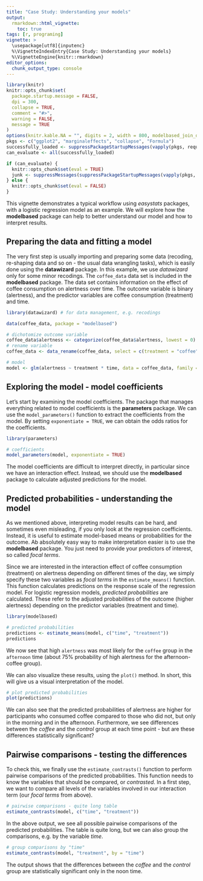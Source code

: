 ```yaml
---
title: "Case Study: Understanding your models"
output:
  rmarkdown::html_vignette:
    toc: true
tags: [r, programing]
vignette: >
  \usepackage[utf8]{inputenc}
  %\VignetteIndexEntry{Case Study: Understanding your models}
  %\VignetteEngine{knitr::rmarkdown}
editor_options:
  chunk_output_type: console
---
```


```r
library(knitr)
knitr::opts_chunk$set(
  package.startup.message = FALSE,
  dpi = 300,
  collapse = TRUE,
  comment = "#>",
  warning = FALSE,
  message = TRUE
)
options(knitr.kable.NA = "", digits = 2, width = 800, modelbased_join_dots = FALSE)
pkgs <- c("ggplot2", "marginaleffects", "collapse", "Formula")
successfully_loaded <- suppressPackageStartupMessages(vapply(pkgs, requireNamespace, FUN.VALUE = logical(1L), quietly = TRUE))
can_evaluate <- all(successfully_loaded)

if (can_evaluate) {
  knitr::opts_chunk$set(eval = TRUE)
  junk <- suppressMessages(suppressPackageStartupMessages(vapply(pkgs, require, FUN.VALUE = logical(1L), quietly = TRUE, character.only = TRUE)))
} else {
  knitr::opts_chunk$set(eval = FALSE)
}
```

This vignette demonstrates a typical workflow using *easystats* packages, with a logistic regression model as an example. We will explore how the **modelbased** package can help to better understand our model and how to interpret results.

## Preparing the data and fitting a model

The very first step is usually importing and preparing some data (recoding, re-shaping data and so on - the usual data wrangling tasks), which is easily done using the **datawizard** package. In this example, we use *datawizard* only for some minor recodings. The `coffee_data` data set is included in the **modelbased** package. The data set contains information on the effect of coffee consumption on alertness over time. The outcome variable is binary (alertness), and the predictor variables are coffee consumption (treatment) and time.

```r
library(datawizard) # for data management, e.g. recodings

data(coffee_data, package = "modelbased")

# dichotomize outcome variable
coffee_data$alertness <- categorize(coffee_data$alertness, lowest = 0)
# rename variable
coffee_data <- data_rename(coffee_data, select = c(treatment = "coffee"))

# model
model <- glm(alertness ~ treatment * time, data = coffee_data, family = binomial())
```

## Exploring the model - model coefficients

Let's start by examining the model coefficients. The package that manages everything related to model coefficients is the **parameters** package. We can use the `model_parameters()` function to extract the coefficients from the model. By setting `exponentiate = TRUE`, we can obtain the odds ratios for the coefficients.

```r
library(parameters)

# coefficients
model_parameters(model, exponentiate = TRUE)
```

The model coefficients are difficult to interpret directly, in particular since we have an interaction effect. Instead, we should use the **modelbased** package to calculate adjusted predictions for the model.

## Predicted probabilities - understanding the model

As we mentioned above, interpreting model results can be hard, and sometimes even misleading, if you only look at the regression coefficients. Instead, it is useful to estimate model-based means or probabilities for the outcome. Ab absolutely easy way to make interpretation easier is to use the **modelbased** package. You just need to provide your predictors of interest, so called _focal terms_.

Since we are interested in the interaction effect of coffee consumption (treatment) on alertness depending on different times of the day, we simply specify these two variables as _focal terms_ in the `estimate_means()` function. This function calculates predictions on the response scale of the regression model. For logistic regression models, _predicted probabilities_ are calculated. These refer to the adjusted probabilities of the outcome (higher alertness) depending on the predictor variables (treatment and time).

```r
library(modelbased)

# predicted probabilities
predictions <- estimate_means(model, c("time", "treatment"))
predictions
```

We now see that high `alertness` was most likely for the `coffee` group in the `afternoon` time (about 75% probability of high alertness for the afternoon-coffee group).

We can also visualize these results, using the `plot()` method. In short, this will give us a visual interpretation of the model.

```r
# plot predicted probabilities
plot(predictions)
```

We can also see that the predicted probabilities of alertness are higher for participants who consumed coffee compared to those who did not, but only in the morning and in the afternoon. Furthermore, we see differences between the _coffee_ and the _control_ group at each time point - but are these differences statistically significant?

## Pairwise comparisons - testing the differences

To check this, we finally use the `estimate_contrasts()` function to perform pairwise comparisons of the predicted probabilities. This function needs to know the variables that should be compared, or _contrasted_. In a first step, we want to compare all levels of the variables involved in our interaction term (our _focal terms_ from above).

```r
# pairwise comparisons - quite long table
estimate_contrasts(model, c("time", "treatment"))
```

In the above output, we see all possible pairwise comparisons of the predicted probabilities. The table is quite long, but we can also group the comparisons, e.g. by the variable _time_.

```r
# group comparisons by "time"
estimate_contrasts(model, "treatment", by = "time")
```

The output shows that the differences between the _coffee_ and the _control_ group are statistically significant only in the noon time.

